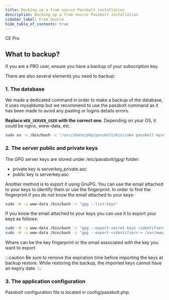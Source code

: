 ```yaml
---
title: Backing up a from source Passbolt installation
description: Backing up a from source Passbolt installation
sidebar_label: From Source
hide_table_of_contents: true
---
```



<div style={{display: "flex", gap: "1rem"}}>
  <Chips link="https://www.passbolt.com/ce/docker" isUnderMainTitle={true}>CE</Chips>
  <Chips link="https://www.passbolt.com/pricing/pro" isUnderMainTitle={true}>Pro</Chips>
</div>

<Prerequisites />

## What to backup?

If you are a PRO user, ensure you have a backup of your subscription key.

There are also several elements you need to backup:

### 1. The database

We made a dedicated command in order to make a backup of the database, it uses mysqldump but we recommend to use the passbolt command as it has been made to avoid any pasting or logins details errors.

__Replace `WEB_SERVER_USER` with the correct one__. Depending on your OS, it could be nginx, www-data, etc.
```bash
sudo su -s /bin/bash -c "/usr/share/php/passbolt/bin/cake passbolt mysql_export" WEB_SERVER_USER
```

### 2. The server public and private keys

The GPG server keys are stored under /etc/passbolt/gpg/ folder:

* private key is serverkey_private.asc
* public key is serverkey.asc

Another method is to export it using GnuPG. You can use the email attached to your keys to identify them or use the fingerprint. In order to find the fingerprint if you do not know the email attached to your keys:

```bash
sudo -H -u www-data /bin/bash -c "gpg --list-keys"
```

If you know the email attached to your keys you can use it to export your keys as follows:

```bash
sudo -H -u www-data /bin/bash -c "gpg --export-secret-keys <identifier> > /var/www/passbolt/config/gpg/private.asc" www-data
sudo -H -u www-data /bin/bash -c "gpg --export <identifier> > /var/www/passbolt/config/gpg/public.asc" www-data
```

Where can be the key fingerprint or the email associated with the key you want to export.

:::caution
Be sure to remove the expiration time before importing the keys at backup restore. While restoring the backup, the imported keys cannot have an expiry date.
:::

### 3. The application configuration

Passbolt configuration file is located in config/passbolt.php.


<BackupList />
<MigrateOldToNew />
<SecretKeys />
